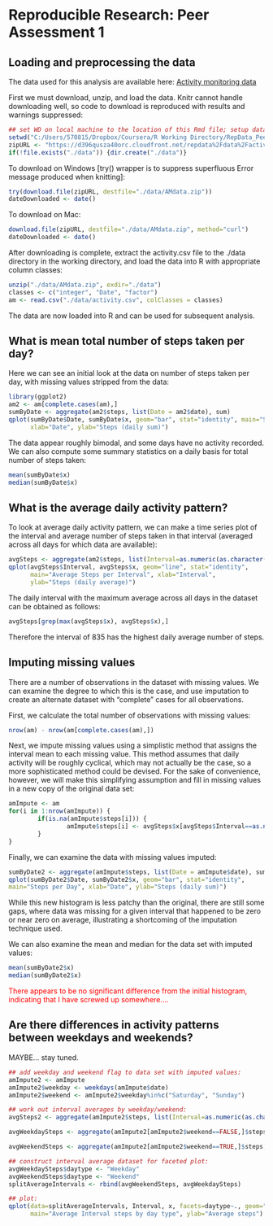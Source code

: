 Reproducible Research: Peer Assessment 1
========================================


## Loading and preprocessing the data
The data used for this analysis are available here: <a href=https://d396qusza40orc.cloudfront.net/repdata%2Fdata%2Factivity.zip>Activity monitoring data</a>

First we must download, unzip, and load the data. Knitr cannot handle 
downloading well, so code to download is reproduced with results and warnings 
suppressed:

```r
## set WD on local machine to the location of this Rmd file; setup data dir
setwd("C:/Users/570815/Dropbox/Coursera/R Working Directory/RepData_PeerAssessment1")
zipURL <- "https://d396qusza40orc.cloudfront.net/repdata%2Fdata%2Factivity.zip"
if(!file.exists("./data")) {dir.create("./data")}
```

To download on Windows [try() wrapper is to suppress superfluous Error message
produced when knitting]:

```r
try(download.file(zipURL, destfile="./data/AMdata.zip"))
dateDownloaded <- date()
```

To download on Mac:

```r
download.file(zipURL, destfile="./data/AMdata.zip", method="curl")
dateDownloaded <- date()
```

After downloading is complete, extract the activity.csv file to the ./data
directory in the working directory, and load the data into R with appropriate 
column classes:

```r
unzip("./data/AMdata.zip", exdir="./data")
classes <- c("integer", "Date", "factor")
am <- read.csv("./data/activity.csv", colClasses = classes)
```

The data are now loaded into R and can be used for subsequent analysis.

## What is mean total number of steps taken per day?

Here we can see an initial look at the data on number of steps taken per day, 
with missing values stripped from the data:

```r
library(ggplot2)
am2 <- am[complete.cases(am),]
sumByDate <- aggregate(am2$steps, list(Date = am2$date), sum)
qplot(sumByDate$Date, sumByDate$x, geom="bar", stat="identity", main="Steps per Day",
      xlab="Date", ylab="Steps (daily sum)")
```

The data appear roughly bimodal, and some days have no activity recorded.  We
can also compute some summary statistics on a daily basis for total number of
steps taken:

```r
mean(sumByDate$x)
median(sumByDate$x)
```


## What is the average daily activity pattern?

To look at average daily activity pattern, we can make a time series plot of the
interval and average number of steps taken in that interval (averaged across all
days for which data are available):


```r
avgSteps <- aggregate(am2$steps, list(Interval=as.numeric(as.character(am2$interval))), mean)
qplot(avgSteps$Interval, avgSteps$x, geom="line", stat="identity", 
      main="Average Steps per Interval", xlab="Interval", 
      ylab="Steps (daily average)")
```

The daily interval with the maximum average across all days in the dataset can 
be obtained as follows:

```r
avgSteps[grep(max(avgSteps$x), avgSteps$x),]
```

Therefore the interval of 835 has the highest daily average number of steps.

## Imputing missing values

There are a number of observations in the dataset with missing values. We can 
examine the degree to which this is the case, and use imputation to create an 
alternate dataset with "complete" cases for all observations.

First, we calculate the total number of observations with missing values:

```r
nrow(am) - nrow(am[complete.cases(am),])
```

Next, we impute missing values using a simplistic method that assigns the 
interval mean to each missing value.  This method assumes that daily activity 
will be roughly cyclical, which may not actually be the case, so a more 
sophisticated method could be devised. For the sake of convenience, however, we 
will make this simplifying assumption and fill in missing values in a new copy 
of the original data set:

```r
amImpute <- am
for(i in 1:nrow(amImpute)) {
        if(is.na(amImpute$steps[i])) {
                amImpute$steps[i] <- avgSteps$x[avgSteps$Interval==as.numeric(as.character(amImpute$interval[i]))]
        }
}
```

Finally, we can examine the data with missing values imputed:

```r
sumByDate2 <- aggregate(amImpute$steps, list(Date = amImpute$date), sum)
qplot(sumByDate2$Date, sumByDate2$x, geom="bar", stat="identity", 
main="Steps per Day", xlab="Date", ylab="Steps (daily sum)")
```

While this new histogram is less patchy than the original, there are still some 
gaps, where data was missing for a given interval that happened to be zero or 
near zero on average, illustrating a shortcoming of the imputation technique 
used.

We can also examine the mean and median for the data set with imputed values:

```r
mean(sumByDate2$x)
median(sumByDate2$x)
```

<div style="color:red">There appears to be no significant difference from the initial histogram, indicating that I have screwed up somewhere....</div>

## Are there differences in activity patterns between weekdays and weekends?

MAYBE... stay tuned.

```r
## add weekday and weekend flag to data set with imputed values:
amImpute2 <- amImpute
amImpute2$weekday <- weekdays(amImpute$date)
amImpute2$weekend <- amImpute2$weekday%in%c("Saturday", "Sunday")

## work out interval averages by weekday/weekend:
avgSteps2 <- aggregate(amImpute2$steps, list(Interval=as.numeric(as.character(amImpute2$interval))), mean)

avgWeekdaySteps <- aggregate(amImpute2[amImpute2$weekend==FALSE,]$steps, list(Interval=as.numeric(as.character(amImpute2[amImpute2$weekend==FALSE,]$interval))), mean)

avgWeekendSteps <- aggregate(amImpute2[amImpute2$weekend==TRUE,]$steps, list(Interval=as.numeric(as.character(amImpute2[amImpute2$weekend==TRUE,]$interval))), mean)

## construct interval average dataset for faceted plot:
avgWeekdaySteps$daytype <- "Weekday"
avgWeekendSteps$daytype <- "Weekend"
splitAverageIntervals <- rbind(avgWeekendSteps, avgWeekdaySteps)

## plot:
qplot(data=splitAverageIntervals, Interval, x, facets=daytype~., geom="line", 
      main="Average Interval steps by day type", ylab="Average steps")
```



